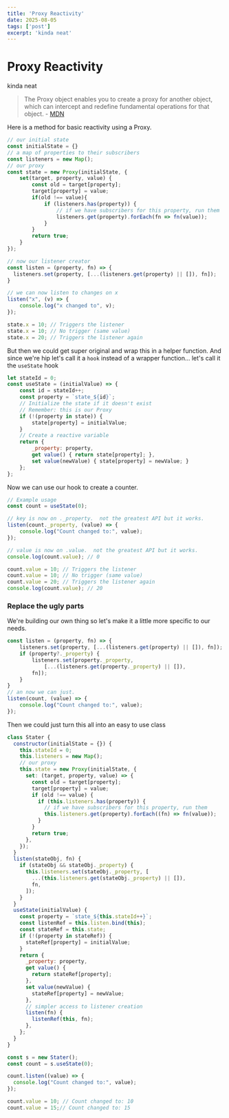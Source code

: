 ```yaml
---
title: 'Proxy Reactivity'
date: 2025-08-05
tags: ['post']
excerpt: 'kinda neat'
---
```



<hgroup>
	<h1>Proxy Reactivity</h1>
	<p>kinda neat</p>
</hgroup>

> The Proxy object enables you to create a proxy for another object, which can intercept and redefine fundamental operations for that object. - [MDN](https://developer.mozilla.org/en-US/docs/Web/JavaScript/Reference/Global_Objects/Proxy)

<p>Here is a method for basic reactivity using a Proxy.</p>

```js
// our initial state
const initialState = {}
// a map of properties to their subscribers
const listeners = new Map();
// our proxy
const state = new Proxy(initialState, {
    set(target, property, value) {
        const old = target[property];
        target[property] = value;
        if(old !== value){
            if (listeners.has(property)) {
                // if we have subscribers for this property, run them
                listeners.get(property).forEach(fn => fn(value));
            }
        }
        return true;
    }
});

// now our listener creator
const listen = (property, fn) => {
  listeners.set(property, [...(listeners.get(property) || []), fn]);
}

// we can now listen to changes on x
listen("x", (v) => {
    console.log("x changed to", v);
});

state.x = 10; // Triggers the listener
state.x = 10; // No trigger (same value)
state.x = 20; // Triggers the listener again
```
But then we could get super original and wrap this in a helper function.  And since we're hip let's call it a `hook` instead of a wrapper function... let's call it the `useState` hook

```js
let stateId = 0;
const useState = (initialValue) => {
    const id = stateId++;
    const property = `state_${id}`;
    // Initialize the state if it doesn't exist
    // Remember: this is our Proxy
    if (!(property in state)) {
        state[property] = initialValue;
    }
    // Create a reactive variable
    return {
        _property: property,
        get value() { return state[property]; },
        set value(newValue) { state[property] = newValue; }
    };
};
```

<p>
	Now we can use our hook to create a counter.
</p>

```js
// Example usage
const count = useState(0);

// key is now on ._property.  not the greatest API but it works.
listen(count._property, (value) => {
    console.log("Count changed to:", value);
});

// value is now on .value.  not the greatest API but it works.
console.log(count.value); // 0

count.value = 10; // Triggers the listener
count.value = 10; // No trigger (same value)
count.value = 20; // Triggers the listener again
console.log(count.value); // 20
```

### Replace the ugly parts

We're building our own thing so let's make it a little more specific to our needs.

```js del={2} ins={3-8}
const listen = (property, fn) => {
    listeners.set(property, [...(listeners.get(property) || []), fn]);
    if (property?._property) {
        listeners.set(property._property,
            [...(listeners.get(property._property) || []),
        fn]);
    }
}
// an now we can just.
listen(count, (value) => {
    console.log("Count changed to:", value);
});
```

Then we could just turn this all into an easy to use class

```js
class Stater {
  constructor(initialState = {}) {
    this.stateId = 0;
    this.listeners = new Map();
    // our proxy
    this.state = new Proxy(initialState, {
      set: (target, property, value) => {
        const old = target[property];
        target[property] = value;
        if (old !== value) {
          if (this.listeners.has(property)) {
            // if we have subscribers for this property, run them
            this.listeners.get(property).forEach((fn) => fn(value));
          }
        }
        return true;
      },
    });
  }
  listen(stateObj, fn) {
    if (stateObj && stateObj._property) {
      this.listeners.set(stateObj._property, [
        ...(this.listeners.get(stateObj._property) || []),
        fn,
      ]);
    }
  }
  useState(initialValue) {
    const property = `state_${this.stateId++}`;
    const listenRef = this.listen.bind(this);
    const stateRef = this.state;
    if (!(property in stateRef)) {
      stateRef[property] = initialValue;
    }
    return {
      _property: property,
      get value() {
        return stateRef[property];
      },
      set value(newValue) {
        stateRef[property] = newValue;
      },
      // simpler access to listener creation
      listen(fn) {
        listenRef(this, fn);
      },
    };
  }
}

const s = new Stater();
const count = s.useState(0);

count.listen((value) => {
  console.log("Count changed to:", value);
});

count.value = 10; // Count changed to: 10
count.value = 15;// Count changed to: 15
```

<script>
{`

// our initial state
const initialState = {}
// a map of properties to their subscribers
const listeners = new Map();
// our proxy
const state = new Proxy(initialState, {
    set(target, property, value) {
        const old = target[property];
        target[property] = value;
        if(old !== value){
            if (listeners.has(property)) {
                // if we have subscribers for this property, run them
                listeners.get(property).forEach(fn => fn(value));
            }
        }
        return true;
    }
});

// now our listener creator
const oldListen = (property, fn) => {
  listeners.set(property, [...(listeners.get(property) || []), fn]);
}

// we can now listen to changes on x
oldListen("x", (v) => {
    console.log("x changed to", v);
});

console.log('-----initial implementation-----');

state.x = 10; // Triggers the listener
state.x = 10; // No trigger (same value)
state.x = 20; // Triggers the listener again

let stateId = 0;
const useState = (initialValue) => {
    const id = stateId++;
    const property = 'state_${Math.random()}';
    // Initialize the state if it doesn't exist
    // Remember: this is our Proxy
    if (!(property in state)) {
        state[property] = initialValue;
    }
    return {
        _property: property,
        get value() { return state[property]; },
        set value(newValue) { state[property] = newValue; }
    };
};

// Example usage
count = useState(0);

const listen = (property, fn) => {
    if (property?._property) {
        listeners.set(property._property,
            [...(listeners.get(property._property) || []),
        fn]);
    }
}

console.log('-----useState implementation-----');
count.value = 10; // Triggers the listener
count.value = 10; // No trigger (same value)
count.value = 20; // Triggers the listener again
console.log(count.value); // 20
`}
</script>
